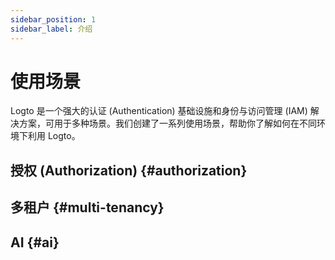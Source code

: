 ```yaml
---
sidebar_position: 1
sidebar_label: 介绍
---
```



# 使用场景

Logto 是一个强大的认证 (Authentication) 基础设施和身份与访问管理 (IAM) 解决方案，可用于多种场景。我们创建了一系列使用场景，帮助你了解如何在不同环境下利用 Logto。

## 授权 (Authorization) \{#authorization}

<AuthorizationCatalog headingLevel={3} />

## 多租户 \{#multi-tenancy}

<MultiTenancyCatalog headingLevel={3} />

## AI \{#ai}

<AiCatalog headingLevel={3} />
